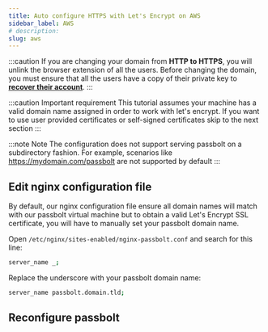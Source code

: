 ```yaml
---
title: Auto configure HTTPS with Let's Encrypt on AWS
sidebar_label: AWS
# description:
slug: aws
---
```



:::caution
If you are changing your domain from **HTTP to HTTPS**, you will unlink the browser extension of all the users. Before changing the domain, you must ensure that all the users have a copy of their private key to **[recover their account](/user/start/account-recover)**.
:::

:::caution Important requirement
This tutorial assumes your machine has a valid domain name assigned in order to work with let's encrypt. If you want to use user provided certificates or self-signed certificates skip to the next section
:::

:::note Note
The configuration does not support serving passbolt on a subdirectory fashion. For example, scenarios like https://mydomain.com/passbolt are not supported by default
:::

## Edit nginx configuration file

By default, our nginx configuration file ensure all domain names will match with our passbolt virtual machine but to obtain a valid Let's Encrypt SSL certificate, you will have to manually set your passbolt domain name.

Open `/etc/nginx/sites-enabled/nginx-passbolt.conf` and search for this line:

```bash
server_name _;
```

Replace the underscore with your passbolt domain name:

```bash
server_name passbolt.domain.tld;
```

## Reconfigure passbolt

<Tabs groupId="editions">
  <TabItem value="CE Edition">
    <AWSCe />
  </TabItem>
  <TabItem value="PRO Edition">
    <AWSPro />
  </TabItem>
</Tabs>
